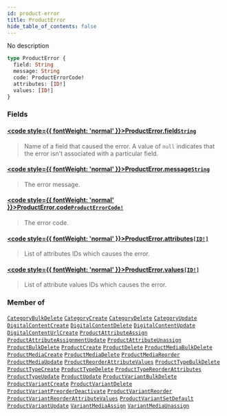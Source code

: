 ```yaml
---
id: product-error
title: ProductError
hide_table_of_contents: false
---
```








No description

```graphql
type ProductError {
  field: String
  message: String
  code: ProductErrorCode!
  attributes: [ID!]
  values: [ID!]
}
```


### Fields

#### [<code style={{ fontWeight: 'normal' }}>ProductError.<b>field</b></code>](#)<Bullet />[`String`](../../../developer/api-reference/scalars/string) <Badge class="secondary" text="scalar"/>
> Name of a field that caused the error. A value of `null` indicates that the error isn't associated with a particular field.
> 

#### [<code style={{ fontWeight: 'normal' }}>ProductError.<b>message</b></code>](#)<Bullet />[`String`](../../../developer/api-reference/scalars/string) <Badge class="secondary" text="scalar"/>
> The error message.
> 

#### [<code style={{ fontWeight: 'normal' }}>ProductError.<b>code</b></code>](#)<Bullet />[`ProductErrorCode!`](../../../developer/api-reference/enums/product-error-code) <Badge class="secondary" text="non-null"/> <Badge class="secondary" text="enum"/>
> The error code.
> 

#### [<code style={{ fontWeight: 'normal' }}>ProductError.<b>attributes</b></code>](#)<Bullet />[`[ID!]`](../../../developer/api-reference/scalars/id) <Badge class="secondary" text="list"/> <Badge class="secondary" text="scalar"/>
> List of attributes IDs which causes the error.
> 

#### [<code style={{ fontWeight: 'normal' }}>ProductError.<b>values</b></code>](#)<Bullet />[`[ID!]`](../../../developer/api-reference/scalars/id) <Badge class="secondary" text="list"/> <Badge class="secondary" text="scalar"/>
> List of attribute values IDs which causes the error.
> 



### Member of

[`CategoryBulkDelete`](../../../developer/api-reference/objects/category-bulk-delete)  <Badge class="secondary" text="object"/><Bullet />[`CategoryCreate`](../../../developer/api-reference/objects/category-create)  <Badge class="secondary" text="object"/><Bullet />[`CategoryDelete`](../../../developer/api-reference/objects/category-delete)  <Badge class="secondary" text="object"/><Bullet />[`CategoryUpdate`](../../../developer/api-reference/objects/category-update)  <Badge class="secondary" text="object"/><Bullet />[`DigitalContentCreate`](../../../developer/api-reference/objects/digital-content-create)  <Badge class="secondary" text="object"/><Bullet />[`DigitalContentDelete`](../../../developer/api-reference/objects/digital-content-delete)  <Badge class="secondary" text="object"/><Bullet />[`DigitalContentUpdate`](../../../developer/api-reference/objects/digital-content-update)  <Badge class="secondary" text="object"/><Bullet />[`DigitalContentUrlCreate`](../../../developer/api-reference/objects/digital-content-url-create)  <Badge class="secondary" text="object"/><Bullet />[`ProductAttributeAssign`](../../../developer/api-reference/objects/product-attribute-assign)  <Badge class="secondary" text="object"/><Bullet />[`ProductAttributeAssignmentUpdate`](../../../developer/api-reference/objects/product-attribute-assignment-update)  <Badge class="secondary" text="object"/><Bullet />[`ProductAttributeUnassign`](../../../developer/api-reference/objects/product-attribute-unassign)  <Badge class="secondary" text="object"/><Bullet />[`ProductBulkDelete`](../../../developer/api-reference/objects/product-bulk-delete)  <Badge class="secondary" text="object"/><Bullet />[`ProductCreate`](../../../developer/api-reference/objects/product-create)  <Badge class="secondary" text="object"/><Bullet />[`ProductDelete`](../../../developer/api-reference/objects/product-delete)  <Badge class="secondary" text="object"/><Bullet />[`ProductMediaBulkDelete`](../../../developer/api-reference/objects/product-media-bulk-delete)  <Badge class="secondary" text="object"/><Bullet />[`ProductMediaCreate`](../../../developer/api-reference/objects/product-media-create)  <Badge class="secondary" text="object"/><Bullet />[`ProductMediaDelete`](../../../developer/api-reference/objects/product-media-delete)  <Badge class="secondary" text="object"/><Bullet />[`ProductMediaReorder`](../../../developer/api-reference/objects/product-media-reorder)  <Badge class="secondary" text="object"/><Bullet />[`ProductMediaUpdate`](../../../developer/api-reference/objects/product-media-update)  <Badge class="secondary" text="object"/><Bullet />[`ProductReorderAttributeValues`](../../../developer/api-reference/objects/product-reorder-attribute-values)  <Badge class="secondary" text="object"/><Bullet />[`ProductTypeBulkDelete`](../../../developer/api-reference/objects/product-type-bulk-delete)  <Badge class="secondary" text="object"/><Bullet />[`ProductTypeCreate`](../../../developer/api-reference/objects/product-type-create)  <Badge class="secondary" text="object"/><Bullet />[`ProductTypeDelete`](../../../developer/api-reference/objects/product-type-delete)  <Badge class="secondary" text="object"/><Bullet />[`ProductTypeReorderAttributes`](../../../developer/api-reference/objects/product-type-reorder-attributes)  <Badge class="secondary" text="object"/><Bullet />[`ProductTypeUpdate`](../../../developer/api-reference/objects/product-type-update)  <Badge class="secondary" text="object"/><Bullet />[`ProductUpdate`](../../../developer/api-reference/objects/product-update)  <Badge class="secondary" text="object"/><Bullet />[`ProductVariantBulkDelete`](../../../developer/api-reference/objects/product-variant-bulk-delete)  <Badge class="secondary" text="object"/><Bullet />[`ProductVariantCreate`](../../../developer/api-reference/objects/product-variant-create)  <Badge class="secondary" text="object"/><Bullet />[`ProductVariantDelete`](../../../developer/api-reference/objects/product-variant-delete)  <Badge class="secondary" text="object"/><Bullet />[`ProductVariantPreorderDeactivate`](../../../developer/api-reference/objects/product-variant-preorder-deactivate)  <Badge class="secondary" text="object"/><Bullet />[`ProductVariantReorder`](../../../developer/api-reference/objects/product-variant-reorder)  <Badge class="secondary" text="object"/><Bullet />[`ProductVariantReorderAttributeValues`](../../../developer/api-reference/objects/product-variant-reorder-attribute-values)  <Badge class="secondary" text="object"/><Bullet />[`ProductVariantSetDefault`](../../../developer/api-reference/objects/product-variant-set-default)  <Badge class="secondary" text="object"/><Bullet />[`ProductVariantUpdate`](../../../developer/api-reference/objects/product-variant-update)  <Badge class="secondary" text="object"/><Bullet />[`VariantMediaAssign`](../../../developer/api-reference/objects/variant-media-assign)  <Badge class="secondary" text="object"/><Bullet />[`VariantMediaUnassign`](../../../developer/api-reference/objects/variant-media-unassign)  <Badge class="secondary" text="object"/>



